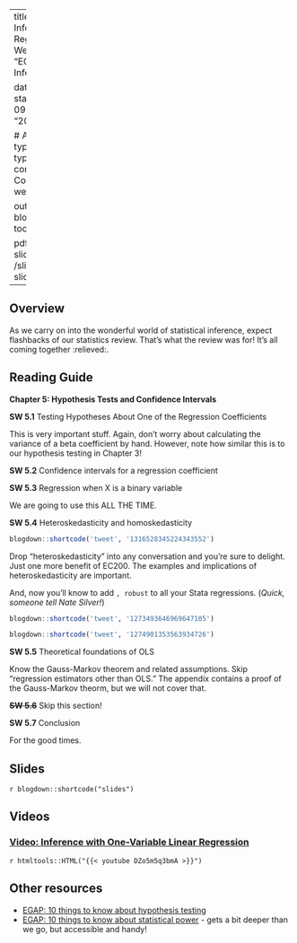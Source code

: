 

---
title: Week 5 - Inference with One Regressor
sitetitle: Week 5
summary: "EC200 - Week 5 Inference (CH5)"

date: "2020-09-16"
start_date: "2020-09-28"
end_date: "2020-10-02"

  
  # Academic page type (do not modify).
type: docs
menu:
  content:
    parent: Course content
    weight: 5
    
output:
  blogdown::html_page:
    toc: true

pdf: /slides/ch5-slides.pdf
thumb: /slides/ch5-slides.png



---

## Overview

As we carry on into the wonderful world of statistical inference, expect flashbacks of our statistics review. That's what the review was for! It's all coming together  :relieved:.

## Reading Guide

**Chapter 5: Hypothesis Tests and Confidence Intervals**

**SW 5.1**	Testing Hypotheses About One of the Regression Coefficients

This is very important stuff. Again, don’t worry about calculating the variance of a beta coefficient by hand. However, note how similar this is to our hypothesis testing in Chapter 3!

**SW 5.2**	Confidence intervals for a regression coefficient

**SW 5.3**	Regression when X is a binary variable 

We are going to use this ALL THE TIME. 

**SW 5.4**	Heteroskedasticity and homoskedasticity 


```r
blogdown::shortcode('tweet', '1316528345224343552')
```


Drop "heteroskedasticity" into any conversation and you're sure to delight. Just one more benefit of EC200. 
The examples and implications of heteroskedasticity are important. 

And, now you'll know to add `, robust` to all your Stata regressions. (*Quick, someone tell Nate Silver!*)

```r
blogdown::shortcode('tweet', '1273493646969647105')
```


```r
blogdown::shortcode('tweet', '1274901353563934726')
```



**SW 5.5**	Theoretical foundations of OLS

Know the Gauss-Markov theorem and related assumptions. Skip "regression estimators other than OLS." The appendix contains a proof of the Gauss-Markov theorm, but we will not cover that.

~~**SW 5.6**~~ Skip this section!

**SW 5.7**	Conclusion

For the good times.

## Slides

`r blogdown::shortcode("slides")`

## Videos
### [Video: Inference with One-Variable Linear Regression](https://youtu.be/DZo5m5q3bmA)
`r htmltools::HTML("{{< youtube DZo5m5q3bmA >}}")`

## Other resources 

 - [EGAP: 10 things to know about hypothesis testing](https://egap.org/resource/10-things-to-know-about-hypothesis-testing/)
 - [EGAP: 10 things to know about statistical power](https://egap.org/resource/10-things-to-know-about-statistical-power/) - gets a bit deeper than we go, but accessible and handy!
 

